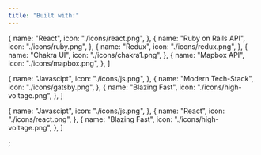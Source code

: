 ```yaml
---
title: "Built with:"
---
```


  {
    name: "React",
    icon: "./icons/react.png",
  },
  {
    name: "Ruby on Rails API",
    icon: "./icons/ruby.png",
  },
  {
    name: "Redux",
    icon: "./icons/redux.png",
  },
  {
    name: "Chakra UI",
    icon: "./icons/chakra1.png",
  },
  {
    name: "Mapbox API",
    icon: "./icons/mapbox.png",
  },
]

 {
    name: "Javascipt",
    icon: "./icons/js.png",
  },
  {
    name: "Modern Tech-Stack",
    icon: "./icons/gatsby.png",
  },
  {
    name: "Blazing Fast",
    icon: "./icons/high-voltage.png",
  },
]

 {
    name: "Javascipt",
    icon: "./icons/js.png",
  },
  {
    name: "React",
    icon: "./icons/react.png",
  },
  {
    name: "Blazing Fast",
    icon: "./icons/high-voltage.png",
  },
]

;
